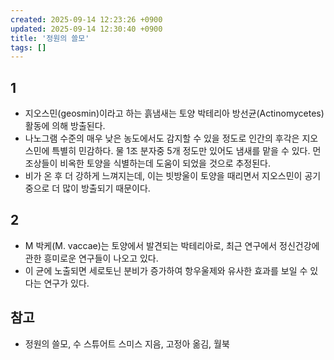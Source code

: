 ```yaml
---
created: 2025-09-14 12:23:26 +0900
updated: 2025-09-14 12:30:40 +0900
title: '정원의 쓸모'
tags: []
---
```


## 1

- 지오스민(geosmin)이라고 하는 흙냄새는 토양 박테리아 방선균(Actinomycetes) 활동에 의해 방출된다.
- 나노그램 수준의 매우 낮은 농도에서도 감지할 수 있을 정도로 인간의 후각은 지오스민에 특별히 민감하다. 물 1조 분자중 5개 정도만 있어도 냄새를 맡을 수 있다. 먼 조상들이 비옥한 토양을 식별하는데 도움이 되었을 것으로 추정된다.
- 비가 온 후 더 강하게 느껴지는데, 이는 빗방울이 토양을 때리면서 지오스민이 공기 중으로 더 많이 방출되기 때문이다.

## 2

- M 박케(M. vaccae)는 토양에서 발견되는 박테리아로, 최근 연구에서 정신건강에 관한 흥미로운 연구들이 나오고 있다.
- 이 균에 노출되면 세로토닌 분비가 증가하여 항우울제와 유사한 효과를 보일 수 있다는 연구가 있다.

## 참고

- 정원의 쓸모, 수 스튜어트 스미스 지음, 고정아 옮김, 월북

